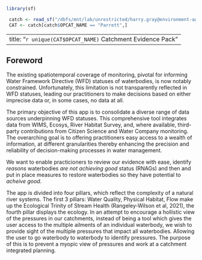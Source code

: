 
```r
library(sf)

 catch <- read_sf("/dbfs/mnt/lab/unrestricted/harry.gray@environment-agency.gov.uk/Interim_WFD_2022.shp")# Catchment shapefiles
 CAT <- catch[catch$OPCAT_NAME == "Parrett",]
```

---
title: "`r unique(CAT$OPCAT_NAME)` Catchment Evidence Pack"
---

## Foreword

The existing spatiotemporal coverage of monitoring, pivotal for informing Water Framework Directive (WFD) statuses of waterbodies, is now notably constrained. Unfortunately, this limitation is not transparently reflected in WFD statuses, leading our practitioners to make decisions based on either imprecise data or, in some cases, no data at all.

The primary objective of this app is to consolidate a diverse range of data sources underpinning WFD statuses. This comprehensive tool integrates data from WIMS, Ecosys, River Habitat Survey, and, where available, third-party contributions from Citizen 
Science and Water Company monitoring. The overarching goal is to offering practitioners easy access to a wealth of information, at different granularities thereby enhancing the precision and reliability of decision-making processes in water management.

We want to enable practicioners to review our evidence with ease, identify _reasons_ waterbodies _are not achieving good_ status (RNAGs) and then and put in place measures to restore waterbodies so they have potential to _acheive good_.

The app is divided into four pillars, which reflect the complexity of a natural river systems. The first 3 pillars: Water Quality, Physical Habitat, Flow make up the Ecological Trinity of Stream Health (Rangeley-Wilson et al, 2021), the fourth pillar displays the ecology. In an attempt to encourage a hollistic view of the pressures in our catchments, instead of being a tool which gives the user access to the multiple ailments of an individual waterbody, we wish to provide sight of the multiple pressures that impact all waterbodies. Allowing the user to go waterbody to waterbody to identify pressures. The purpose of this is to prevent a myopic view of pressures and work at a catchment integrated planning.




